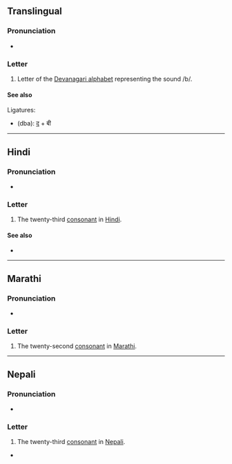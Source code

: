 {{also|व|ॿ|बू|बॖ|बा|बे-}}
{{character info}}
==Translingual==

===Pronunciation===
* {{IPA|mul|/bə/}}

===Letter===
{{mul-Deva|बी}}

# Letter of the [[Devanagari alphabet]] representing the sound /b/.

====See also====
Ligatures:
* {{l|mul|द्ब}} (dba): [[द]] + बी

----

==Hindi==

===Pronunciation===
* {{hi-IPA|ब.}}

===Letter===
{{head|hi|letter}}

# The twenty-third [[consonant]] in [[Hindi]].

====See also====
* {{list:Devanagari script letters/hi}}

----

==Marathi==

===Pronunciation===
* {{IPA|mr|/bə/}}

===Letter===
{{head|mr|letter}}

# The twenty-second [[consonant]] in [[Marathi]].

----

==Nepali==

===Pronunciation===
* {{ne-IPA}}

===Letter===
{{head|ne|letter}}

# The twenty-third [[consonant]] in [[Nepali]].

*